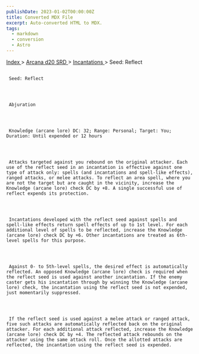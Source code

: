 ```yaml
---
publishDate: 2023-01-02T00:00:00Z
title: Converted MDX File
excerpt: Auto-converted HTML to MDX.
tags:
  - markdown
  - conversion
  - Astro
---
```







[
      Index
     ](-index)
     >
     [
      Arcana d20 SRD
     ](arcana-d20-srd-index)
     >
     [
      Incantations
     ](arcana-d20-srd-incantations-index)
     > Seed: Reflect
    





## 
     Seed: Reflect
    



     Abjuration
    



     Knowledge (arcane lore) DC: 32; Range: Personal; Target: You; Duration: Until expended or 12 hours
    



     Attacks targeted against you rebound on the original attacker. Each use of the reflect seed in an incantation is effective against one type of attack only: spells (and incantations and spell-like effects), ranged attacks, or melee attacks. To reflect an area spell, where you are not the target but are caught in the vicinity, increase the Knowledge (arcane lore) check DC by +8. A single successful use of reflect expends its protection.
    



     Incantations developed with the reflect seed against spells and spell-like effects return spell effects of up to 1st level. For each additional level of spells to be reflected, increase the Knowledge (arcane lore) check DC by +6. Other incantations are treated as 6th-level spells for this purpose.
    



     Against 0- to 5th-level spells, the desired effect is automatically reflected. An opposed Knowledge (arcane lore) check is required when the reflect seed is used against another incantation. If the enemy caster gets his incantation through by winning the Knowledge (arcane lore) check, the incantation using the reflect seed is not expended, just momentarily suppressed.
    



     If the reflect seed is used against a melee attack or ranged attack, five such attacks are automatically reflected back on the original attacker. For each additional attack reflected, increase the Knowledge (arcane lore) check DC by +4. The reflected attack rebounds on the attacker using the same attack roll. Once the allotted attacks are reflected, the incantation using the reflect seed is expended.
    




